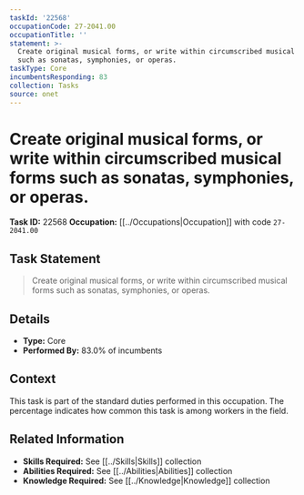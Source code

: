 ```yaml
---
taskId: '22568'
occupationCode: 27-2041.00
occupationTitle: ''
statement: >-
  Create original musical forms, or write within circumscribed musical forms
  such as sonatas, symphonies, or operas.
taskType: Core
incumbentsResponding: 83
collection: Tasks
source: onet
---
```

# Create original musical forms, or write within circumscribed musical forms such as sonatas, symphonies, or operas.

**Task ID:** 22568
**Occupation:** [[../Occupations|Occupation]] with code `27-2041.00`

## Task Statement

> Create original musical forms, or write within circumscribed musical forms such as sonatas, symphonies, or operas.

## Details

- **Type:** Core
- **Performed By:** 83.0% of incumbents

## Context

This task is part of the standard duties performed in this occupation. The percentage indicates how common this task is among workers in the field.

## Related Information

- **Skills Required:** See [[../Skills|Skills]] collection
- **Abilities Required:** See [[../Abilities|Abilities]] collection
- **Knowledge Required:** See [[../Knowledge|Knowledge]] collection
